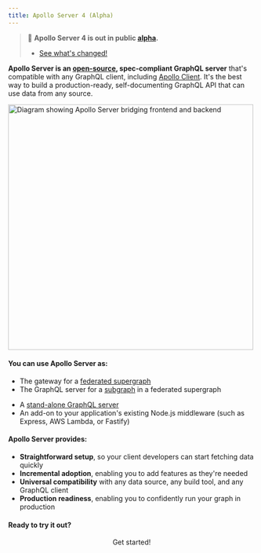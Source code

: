 ```yaml
---
title: Apollo Server 4 (Alpha)
---
```


> 📣 **Apollo Server 4 is out in public [alpha](/docs/resources/release-stages).**
>
> * [See what's changed!](./migration/)

**Apollo Server is an [open-source](https://github.com/apollographql/apollo-server), spec-compliant GraphQL server** that's compatible with any GraphQL client, including [Apollo Client](https://www.apollographql.com/docs/react). It's the best way to build a production-ready, self-documenting GraphQL API that can use data from any source.

<img src="./images/frontend_backend_diagram.svg" width="500" alt="Diagram showing Apollo Server bridging frontend and backend" />

#### You can use Apollo Server as:

* The gateway for a [federated supergraph](/federation/)
* The GraphQL server for a [subgraph](/federation/subgraphs) in a federated supergraph
<!-- TODO: replace links to better related pages -->
* A [stand-alone GraphQL server](/migration#startstandaloneserver)
* An add-on to your application's existing Node.js middleware (such as Express, AWS Lambda, or Fastify)

#### Apollo Server provides:

*  **Straightforward setup**, so your client developers can start fetching data quickly
*  **Incremental adoption**, enabling you to add features as they're needed
*  **Universal compatibility** with any data source, any build tool, and any GraphQL client
*  **Production readiness**, enabling you to confidently run your graph in production

#### Ready to try it out?

<div align="center">
  <ButtonLink href="/getting-started" size="lg">
    Get started!
  </ButtonLink>
</div>
